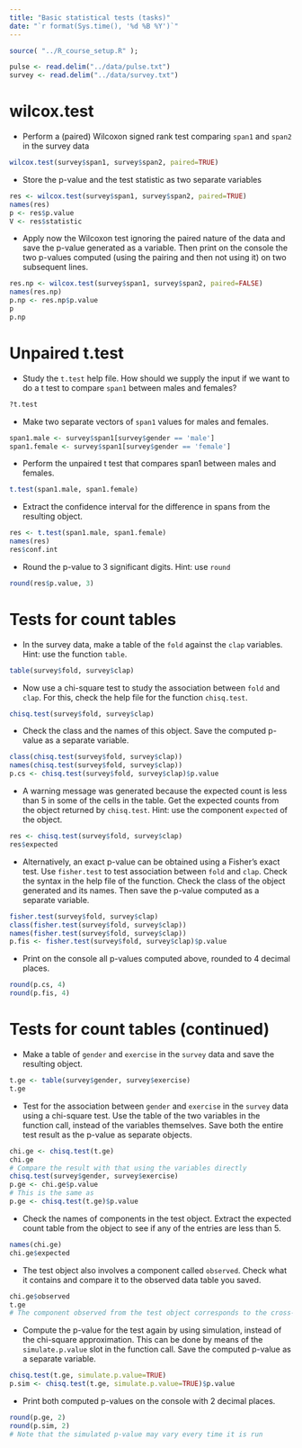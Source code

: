```yaml
---
title: "Basic statistical tests (tasks)"
date: "`r format(Sys.time(), '%d %B %Y')`"
---
```


```r
source( "../R_course_setup.R" );
```

```r
pulse <- read.delim("../data/pulse.txt")
survey <- read.delim("../data/survey.txt")
```

# wilcox.test {#S3}

- Perform a (paired) Wilcoxon signed rank test comparing `span1` and `span2` in the survey data

```r
wilcox.test(survey$span1, survey$span2, paired=TRUE)
```

- Store the p-value and the test statistic as two separate variables

```r
res <- wilcox.test(survey$span1, survey$span2, paired=TRUE)
names(res)
p <- res$p.value
V <- res$statistic
```

- Apply now the Wilcoxon test ignoring the paired nature of the data and save the p-value generated as a variable. Then print on the console the two p-values computed (using the pairing and then not using it) on two subsequent lines.


```r
res.np <- wilcox.test(survey$span1, survey$span2, paired=FALSE)
names(res.np)
p.np <- res.np$p.value
p
p.np
```

# Unpaired t.test

- Study the `t.test` help file. How should we supply the input if we want to do a t test to compare `span1` between males and females?

```r
?t.test
```

- Make two separate vectors of `span1` values for males and females.
```r
span1.male <- survey$span1[survey$gender == 'male']
span1.female <- survey$span1[survey$gender == 'female']
```

- Perform the unpaired t test that compares span1 between males and females.

```r
t.test(span1.male, span1.female)
```

- Extract the confidence interval for the difference in spans from the resulting object.
```r
res <- t.test(span1.male, span1.female)
names(res)
res$conf.int
```

- Round the p-value to 3 significant digits. Hint: use `round`
```r
round(res$p.value, 3)
```


# Tests for count tables 

- In the survey data, make a table of the `fold` against the `clap` variables. Hint: use the function `table`.
```r
table(survey$fold, survey$clap)
```

- Now use a chi-square test to study the association between `fold` and `clap`. For this, check the help file for the function `chisq.test`.  

```r
chisq.test(survey$fold, survey$clap)
```

- Check the class and the names of this object. Save the computed p-value as a separate variable.

```r
class(chisq.test(survey$fold, survey$clap))
names(chisq.test(survey$fold, survey$clap))
p.cs <- chisq.test(survey$fold, survey$clap)$p.value
```

- A warning message was generated  because the expected count is less than 5 in some of the cells in the table. Get the expected counts from the object returned by `chisq.test`. Hint: use the component `expected` of the object.

```r
res <- chisq.test(survey$fold, survey$clap)
res$expected
```


- Alternatively, an exact p-value can be obtained using a Fisher's exact test. Use `fisher.test` to test association between `fold` and `clap`. Check the syntax in the help file of the function. Check the class of the object generated and its names. Then save the p-value computed as a separate variable.

```r
fisher.test(survey$fold, survey$clap)
class(fisher.test(survey$fold, survey$clap))
names(fisher.test(survey$fold, survey$clap))
p.fis <- fisher.test(survey$fold, survey$clap)$p.value
```

- Print on the console all p-values computed above, rounded to 4 decimal places.

```r
round(p.cs, 4)
round(p.fis, 4)
```

# Tests for count tables (continued)

- Make a table of `gender` and `exercise` in the `survey` data and save the resulting object.

```r
t.ge <- table(survey$gender, survey$exercise)
t.ge
```

- Test for the association between `gender` and `exercise` in the `survey` data using a chi-square test. Use the table of the two variables in the function call, instead of the variables themselves. Save both the entire test result as the p-value as separate objects.

```r
chi.ge <- chisq.test(t.ge)
chi.ge
# Compare the result with that using the variables directly
chisq.test(survey$gender, survey$exercise)
p.ge <- chi.ge$p.value
# This is the same as
p.ge <- chisq.test(t.ge)$p.value
```

- Check the names of components in the test object. Extract the expected count table from the object to see if any of the entries are less than 5.

```r
names(chi.ge)
chi.ge$expected
```

- The test object also involves a component called `observed`. Check what it contains and compare it to the observed data table you saved.

```r
chi.ge$observed
t.ge
# The component observed from the test object corresponds to the cross-table of the variables used
```

- Compute the p-value for the test again by using simulation, instead of the chi-square approximation. This can be done by means of the `simulate.p.value` slot  in the function call. Save the computed p-value as a separate variable. 

```r
chisq.test(t.ge, simulate.p.value=TRUE)
p.sim <- chisq.test(t.ge, simulate.p.value=TRUE)$p.value
```


- Print both computed p-values on the console with 2 decimal places.

```r
round(p.ge, 2)
round(p.sim, 2)
# Note that the simulated p-value may vary every time it is run
```

